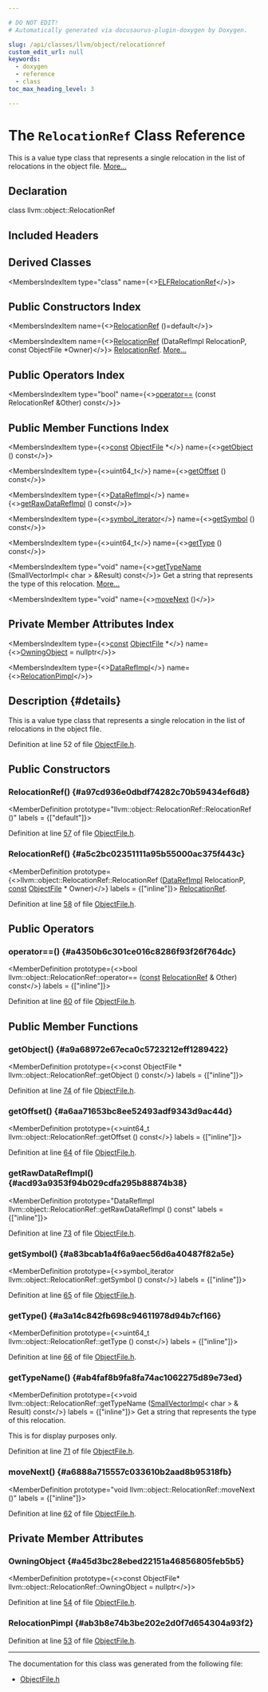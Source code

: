 ```yaml
---

# DO NOT EDIT!
# Automatically generated via docusaurus-plugin-doxygen by Doxygen.

slug: /api/classes/llvm/object/relocationref
custom_edit_url: null
keywords:
  - doxygen
  - reference
  - class
toc_max_heading_level: 3

---
```





# The `RelocationRef` Class Reference

<DoxygenPage pluginConfig={pluginConfig}>

This is a value type class that represents a single relocation in the list of relocations in the object file. <a href="#details">More...</a>

## Declaration

<CodeBlock>class llvm::object::RelocationRef</CodeBlock>

## Included Headers

<IncludesList>
<IncludesListItem
  filePath="llvm/Object/ObjectFile.h"
  permalink="/docs/api/files/include/include/llvm/include/llvm/object/objectfile-h"
  isLocal="true" />
</IncludesList>

## Derived Classes

<MembersIndex>

<MembersIndexItem
  type="class"
  name={<><a href="/docs/api/classes/llvm/object/elfrelocationref">ELFRelocationRef</a></>}>
</MembersIndexItem>

</MembersIndex>

## Public Constructors Index

<MembersIndex>

<MembersIndexItem
  name={<><a href="#a97cd936e0dbdf74282c70b59434ef6d8">RelocationRef</a> ()=default</>}>
</MembersIndexItem>

<MembersIndexItem
  name={<><a href="#a5c2bc02351111a95b55000ac375f443c">RelocationRef</a> (DataRefImpl RelocationP, const ObjectFile &#42;Owner)</>}>
<a href="/docs/api/classes/llvm/object/relocationref">RelocationRef</a>. <a href="#a5c2bc02351111a95b55000ac375f443c">More...</a>
</MembersIndexItem>

</MembersIndex>

## Public Operators Index

<MembersIndex>

<MembersIndexItem
  type="bool"
  name={<><a href="#a4350b6c301ce016c8286f93f26f764dc">operator==</a> (const RelocationRef &amp;Other) const</>}>
</MembersIndexItem>

</MembersIndex>

## Public Member Functions Index

<MembersIndex>

<MembersIndexItem
  type={<><a href="/docs/api/files/lib/lib/target/lib/target/aarch64/aarch64promoteconstant-cpp/#a90f8350fecae261c25be85d38b451bff">const</a> <a href="/docs/api/classes/llvm/object/objectfile">ObjectFile</a> &#42;</>}
  name={<><a href="#a9a68972e67eca0c5723212eff1289422">getObject</a> () const</>}>
</MembersIndexItem>

<MembersIndexItem
  type={<>uint64&#95;t</>}
  name={<><a href="#a6aa71653bc8ee52493adf9343d9ac44d">getOffset</a> () const</>}>
</MembersIndexItem>

<MembersIndexItem
  type={<><a href="/docs/api/unions/llvm/object/datarefimpl">DataRefImpl</a></>}
  name={<><a href="#acd93a9353f94b029cdfa295b88874b38">getRawDataRefImpl</a> () const</>}>
</MembersIndexItem>

<MembersIndexItem
  type={<><a href="/docs/api/classes/llvm/object/symbol-iterator">symbol&#95;iterator</a></>}
  name={<><a href="#a83bcab1a4f6a9aec56d6a40487f82a5e">getSymbol</a> () const</>}>
</MembersIndexItem>

<MembersIndexItem
  type={<>uint64&#95;t</>}
  name={<><a href="#a3a14c842fb698c94611978d94b7cf166">getType</a> () const</>}>
</MembersIndexItem>

<MembersIndexItem
  type="void"
  name={<><a href="#ab4faf8b9fa8fa74ac1062275d89e73ed">getTypeName</a> (SmallVectorImpl&lt; char &gt; &amp;Result) const</>}>
Get a string that represents the type of this relocation. <a href="#ab4faf8b9fa8fa74ac1062275d89e73ed">More...</a>
</MembersIndexItem>

<MembersIndexItem
  type="void"
  name={<><a href="#a6888a715557c033610b2aad8b95318fb">moveNext</a> ()</>}>
</MembersIndexItem>

</MembersIndex>

## Private Member Attributes Index

<MembersIndex>

<MembersIndexItem
  type={<><a href="/docs/api/files/lib/lib/target/lib/target/aarch64/aarch64promoteconstant-cpp/#a90f8350fecae261c25be85d38b451bff">const</a> <a href="/docs/api/classes/llvm/object/objectfile">ObjectFile</a> &#42;</>}
  name={<><a href="#a45d3bc28ebed22151a46856805feb5b5">OwningObject</a> = nullptr</>}>
</MembersIndexItem>

<MembersIndexItem
  type={<><a href="/docs/api/unions/llvm/object/datarefimpl">DataRefImpl</a></>}
  name={<><a href="#ab3b8e74b3be202e2d0f7d654304a93f2">RelocationPimpl</a></>}>
</MembersIndexItem>

</MembersIndex>

## Description {#details}

This is a value type class that represents a single relocation in the list of relocations in the object file.

Definition at line 52 of file <a href="/docs/api/files/include/include/llvm/include/llvm/object/objectfile-h">ObjectFile.h</a>.

<SectionDefinition>

## Public Constructors

### RelocationRef() {#a97cd936e0dbdf74282c70b59434ef6d8}

<MemberDefinition
  prototype="llvm::object::RelocationRef::RelocationRef ()"
  labels = {["default"]}>

Definition at line <a href="/docs/api/files/include/include/llvm/include/llvm/object/objectfile-h/#l00057">57</a> of file <a href="/docs/api/files/include/include/llvm/include/llvm/object/objectfile-h">ObjectFile.h</a>.
</MemberDefinition>

### RelocationRef() {#a5c2bc02351111a95b55000ac375f443c}

<MemberDefinition
  prototype={<>llvm::object::RelocationRef::RelocationRef (<a href="/docs/api/unions/llvm/object/datarefimpl">DataRefImpl</a> RelocationP, <a href="/docs/api/files/lib/lib/target/lib/target/aarch64/aarch64promoteconstant-cpp/#a90f8350fecae261c25be85d38b451bff">const</a> <a href="/docs/api/classes/llvm/object/objectfile">ObjectFile</a> &#42; Owner)</>}
  labels = {["inline"]}>
<a href="/docs/api/classes/llvm/object/relocationref">RelocationRef</a>.

Definition at line <a href="/docs/api/files/include/include/llvm/include/llvm/object/objectfile-h/#l00058">58</a> of file <a href="/docs/api/files/include/include/llvm/include/llvm/object/objectfile-h">ObjectFile.h</a>.
</MemberDefinition>

</SectionDefinition>

<SectionDefinition>

## Public Operators

### operator==() {#a4350b6c301ce016c8286f93f26f764dc}

<MemberDefinition
  prototype={<>bool llvm::object::RelocationRef::operator== (<a href="/docs/api/files/lib/lib/target/lib/target/aarch64/aarch64promoteconstant-cpp/#a90f8350fecae261c25be85d38b451bff">const</a> <a href="/docs/api/classes/llvm/object/relocationref">RelocationRef</a> &amp; Other) const</>}
  labels = {["inline"]}>

Definition at line <a href="/docs/api/files/include/include/llvm/include/llvm/object/objectfile-h/#l00060">60</a> of file <a href="/docs/api/files/include/include/llvm/include/llvm/object/objectfile-h">ObjectFile.h</a>.
</MemberDefinition>

</SectionDefinition>

<SectionDefinition>

## Public Member Functions

### getObject() {#a9a68972e67eca0c5723212eff1289422}

<MemberDefinition
  prototype={<>const ObjectFile &#42; llvm::object::RelocationRef::getObject () const</>}
  labels = {["inline"]}>

Definition at line <a href="/docs/api/files/include/include/llvm/include/llvm/object/objectfile-h/#l00074">74</a> of file <a href="/docs/api/files/include/include/llvm/include/llvm/object/objectfile-h">ObjectFile.h</a>.
</MemberDefinition>

### getOffset() {#a6aa71653bc8ee52493adf9343d9ac44d}

<MemberDefinition
  prototype={<>uint64&#95;t llvm::object::RelocationRef::getOffset () const</>}
  labels = {["inline"]}>

Definition at line <a href="/docs/api/files/include/include/llvm/include/llvm/object/objectfile-h/#l00064">64</a> of file <a href="/docs/api/files/include/include/llvm/include/llvm/object/objectfile-h">ObjectFile.h</a>.
</MemberDefinition>

### getRawDataRefImpl() {#acd93a9353f94b029cdfa295b88874b38}

<MemberDefinition
  prototype="DataRefImpl llvm::object::RelocationRef::getRawDataRefImpl () const"
  labels = {["inline"]}>

Definition at line <a href="/docs/api/files/include/include/llvm/include/llvm/object/objectfile-h/#l00073">73</a> of file <a href="/docs/api/files/include/include/llvm/include/llvm/object/objectfile-h">ObjectFile.h</a>.
</MemberDefinition>

### getSymbol() {#a83bcab1a4f6a9aec56d6a40487f82a5e}

<MemberDefinition
  prototype={<>symbol&#95;iterator llvm::object::RelocationRef::getSymbol () const</>}
  labels = {["inline"]}>

Definition at line <a href="/docs/api/files/include/include/llvm/include/llvm/object/objectfile-h/#l00065">65</a> of file <a href="/docs/api/files/include/include/llvm/include/llvm/object/objectfile-h">ObjectFile.h</a>.
</MemberDefinition>

### getType() {#a3a14c842fb698c94611978d94b7cf166}

<MemberDefinition
  prototype={<>uint64&#95;t llvm::object::RelocationRef::getType () const</>}
  labels = {["inline"]}>

Definition at line <a href="/docs/api/files/include/include/llvm/include/llvm/object/objectfile-h/#l00066">66</a> of file <a href="/docs/api/files/include/include/llvm/include/llvm/object/objectfile-h">ObjectFile.h</a>.
</MemberDefinition>

### getTypeName() {#ab4faf8b9fa8fa74ac1062275d89e73ed}

<MemberDefinition
  prototype={<>void llvm::object::RelocationRef::getTypeName (<a href="/docs/api/classes/llvm/smallvectorimpl">SmallVectorImpl</a>&lt; char &gt; &amp; Result) const</>}
  labels = {["inline"]}>
Get a string that represents the type of this relocation.

This is for display purposes only.

Definition at line <a href="/docs/api/files/include/include/llvm/include/llvm/object/objectfile-h/#l00071">71</a> of file <a href="/docs/api/files/include/include/llvm/include/llvm/object/objectfile-h">ObjectFile.h</a>.
</MemberDefinition>

### moveNext() {#a6888a715557c033610b2aad8b95318fb}

<MemberDefinition
  prototype="void llvm::object::RelocationRef::moveNext ()"
  labels = {["inline"]}>

Definition at line <a href="/docs/api/files/include/include/llvm/include/llvm/object/objectfile-h/#l00062">62</a> of file <a href="/docs/api/files/include/include/llvm/include/llvm/object/objectfile-h">ObjectFile.h</a>.
</MemberDefinition>

</SectionDefinition>

<SectionDefinition>

## Private Member Attributes

### OwningObject {#a45d3bc28ebed22151a46856805feb5b5}

<MemberDefinition
  prototype={<>const ObjectFile&#42; llvm::object::RelocationRef::OwningObject = nullptr</>}>

Definition at line <a href="/docs/api/files/include/include/llvm/include/llvm/object/objectfile-h/#l00054">54</a> of file <a href="/docs/api/files/include/include/llvm/include/llvm/object/objectfile-h">ObjectFile.h</a>.
</MemberDefinition>

### RelocationPimpl {#ab3b8e74b3be202e2d0f7d654304a93f2}

<MemberDefinition
  prototype="DataRefImpl llvm::object::RelocationRef::RelocationPimpl">

Definition at line <a href="/docs/api/files/include/include/llvm/include/llvm/object/objectfile-h/#l00053">53</a> of file <a href="/docs/api/files/include/include/llvm/include/llvm/object/objectfile-h">ObjectFile.h</a>.
</MemberDefinition>

</SectionDefinition>

<hr/>

The documentation for this class was generated from the following file:

<ul>
<li><a href="/docs/api/files/include/include/llvm/include/llvm/object/objectfile-h">ObjectFile.h</a></li>
</ul>

</DoxygenPage>
